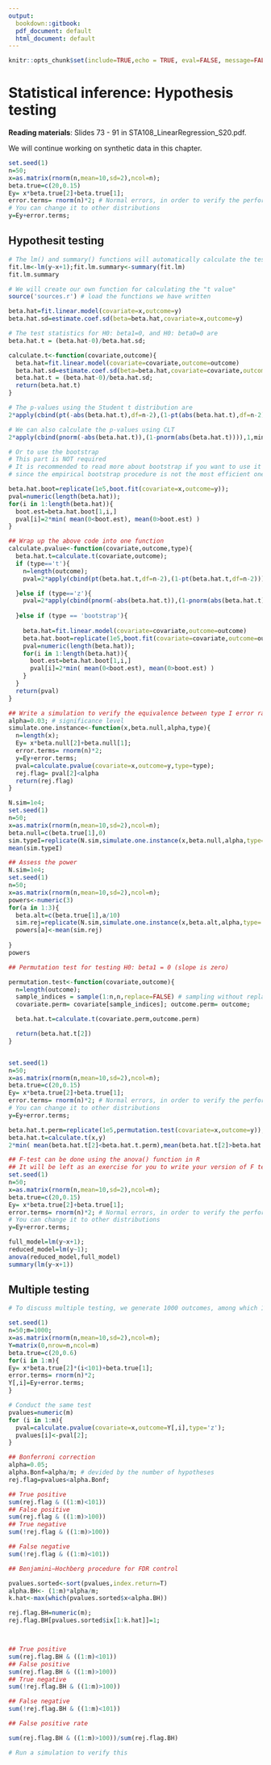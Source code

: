```yaml
---
output:
  bookdown::gitbook:
  pdf_document: default
  html_document: default
---
```


```r
knitr::opts_chunk$set(include=TRUE,echo = TRUE, eval=FALSE, message=FALSE,warning=FALSE,cache=TRUE)
```

# Statistical inference: Hypothesis testing {#ch:test}



<b>Reading materials</b>: Slides 73 - 91 in STA108_LinearRegression_S20.pdf.

We will continue working on synthetic data in this chapter. 

```r
set.seed(1)
n=50;
x=as.matrix(rnorm(n,mean=10,sd=2),ncol=n);
beta.true=c(20,0.15)
Ey= x*beta.true[2]+beta.true[1];
error.terms= rnorm(n)*2; # Normal errors, in order to verify the performance of the t-test 
# You can change it to other distributions 
y=Ey+error.terms;
```

## Hypothesit testing 

```r
# The lm() and summary() functions will automatically calculate the test statistics and p-values for you 
fit.lm<-lm(y~x+1);fit.lm.summary<-summary(fit.lm)
fit.lm.summary
```

```r
# We will create our own function for calculating the "t value"
source('sources.r') # load the functions we have written 

beta.hat=fit.linear.model(covariate=x,outcome=y)
beta.hat.sd=estimate.coef.sd(beta=beta.hat,covariate=x,outcome=y)

# The test statistics for H0: beta1=0, and H0: beta0=0 are 
beta.hat.t = (beta.hat-0)/beta.hat.sd;

calculate.t<-function(covariate,outcome){
  beta.hat=fit.linear.model(covariate=covariate,outcome=outcome)
  beta.hat.sd=estimate.coef.sd(beta=beta.hat,covariate=covariate,outcome=outcome)
  beta.hat.t = (beta.hat-0)/beta.hat.sd;
  return(beta.hat.t)
}

# The p-values using the Student t distribution are 
2*apply(cbind(pt(-abs(beta.hat.t),df=n-2),(1-pt(abs(beta.hat.t),df=n-2))),1,min)

# We can also calculate the p-values using CLT
2*apply(cbind(pnorm(-abs(beta.hat.t)),(1-pnorm(abs(beta.hat.t)))),1,min)

# Or to use the bootstrap 
# This part is NOT required
# It is recommended to read more about bootstrap if you want to use it for hypothesis testing
# since the empirical bootstrap procedure is not the most efficient one for this purpose 

beta.hat.boot=replicate(1e5,boot.fit(covariate=x,outcome=y));
pval=numeric(length(beta.hat));
for(i in 1:length(beta.hat)){
  boot.est=beta.hat.boot[1,i,]
  pval[i]=2*min( mean(0<boot.est), mean(0>boot.est) )
}

## Wrap up the above code into one function
calculate.pvalue<-function(covariate,outcome,type){
  beta.hat.t=calculate.t(covariate,outcome);
  if (type=='t'){
    n=length(outcome);
    pval=2*apply(cbind(pt(beta.hat.t,df=n-2),(1-pt(beta.hat.t,df=n-2))),1,min);

  }else if (type=='z'){
    pval=2*apply(cbind(pnorm(-abs(beta.hat.t)),(1-pnorm(abs(beta.hat.t)))),1,min);
    
  }else if (type == 'bootstrap'){
    
    beta.hat=fit.linear.model(covariate=covariate,outcome=outcome)
    beta.hat.boot=replicate(1e5,boot.fit(covariate=covariate,outcome=outcome));
    pval=numeric(length(beta.hat));
    for(i in 1:length(beta.hat)){
      boot.est=beta.hat.boot[1,i,]
      pval[i]=2*min( mean(0<boot.est), mean(0>boot.est) )
    }
  }
  return(pval)
}

```

```r
## Write a simulation to verify the equivalence between type I error rate and significance level, under the null H0: beta1=0 (slope is zero)
alpha=0.03; # significance level 
simulate.one.instance<-function(x,beta.null,alpha,type){
  n=length(x);
  Ey= x*beta.null[2]+beta.null[1];
  error.terms= rnorm(n)*2;
  y=Ey+error.terms;
  pval=calculate.pvalue(covariate=x,outcome=y,type=type);
  rej.flag= pval[2]<alpha
  return(rej.flag)
}

N.sim=1e4;
set.seed(1)
n=50;
x=as.matrix(rnorm(n,mean=10,sd=2),ncol=n);
beta.null=c(beta.true[1],0)
sim.typeI=replicate(N.sim,simulate.one.instance(x,beta.null,alpha,type='t'));
mean(sim.typeI)

```

```r
## Assess the power 
N.sim=1e4;
set.seed(1)
n=50;
x=as.matrix(rnorm(n,mean=10,sd=2),ncol=n);
powers<-numeric(3)
for(a in 1:3){
  beta.alt=c(beta.true[1],a/10)
  sim.rej=replicate(N.sim,simulate.one.instance(x,beta.alt,alpha,type='t'));
  powers[a]<-mean(sim.rej)
  
}
powers
```
```r
## Permutation test for testing H0: beta1 = 0 (slope is zero)

permutation.test<-function(covariate,outcome){
  n=length(outcome);
  sample_indices = sample(1:n,n,replace=FALSE) # sampling without replacement
  covariate.perm= covariate[sample_indices]; outcome.perm= outcome;

  beta.hat.t=calculate.t(covariate.perm,outcome.perm)

  return(beta.hat.t[2])
}


set.seed(1)
n=50;
x=as.matrix(rnorm(n,mean=10,sd=2),ncol=n);
beta.true=c(20,0.15)
Ey= x*beta.true[2]+beta.true[1];
error.terms= rnorm(n)*2; # Normal errors, in order to verify the performance of the t-test 
# You can change it to other distributions 
y=Ey+error.terms;

beta.hat.t.perm=replicate(1e5,permutation.test(covariate=x,outcome=y));
beta.hat.t=calculate.t(x,y)
2*min( mean(beta.hat.t[2]<beta.hat.t.perm),mean(beta.hat.t[2]>beta.hat.t.perm))

```


```r

## F-test can be done using the anova() function in R
## It will be left as an exercise for you to write your version of F test
set.seed(1)
n=50;
x=as.matrix(rnorm(n,mean=10,sd=2),ncol=n);
beta.true=c(20,0.15)
Ey= x*beta.true[2]+beta.true[1];
error.terms= rnorm(n)*2; # Normal errors, in order to verify the performance of the t-test 
# You can change it to other distributions 
y=Ey+error.terms;

full_model=lm(y~x+1);
reduced_model=lm(y~1);
anova(reduced_model,full_model)
summary(lm(y~x+1))
```


## Multiple testing



```r
# To discuss multiple testing, we generate 1000 outcomes, among which 100 are truly associated with the covariate 

set.seed(1)
n=50;m=1000;
x=as.matrix(rnorm(n,mean=10,sd=2),ncol=n);
Y=matrix(0,nrow=n,ncol=m)
beta.true=c(20,0.6)
for(i in 1:m){
Ey= x*beta.true[2]*(i<101)+beta.true[1];
error.terms= rnorm(n)*2;  
Y[,i]=Ey+error.terms;
}

# Conduct the same test 
pvalues=numeric(m)
for (i in 1:m){
  pval=calculate.pvalue(covariate=x,outcome=Y[,i],type='z');
  pvalues[i]<-pval[2];
}
```


```r
## Bonferroni correction 
alpha=0.05;
alpha.Bonf=alpha/m; # devided by the number of hypotheses
rej.flag=pvalues<alpha.Bonf;

## True positive
sum(rej.flag & ((1:m)<101))
## False positive 
sum(rej.flag & ((1:m)>100))
## True negative
sum(!rej.flag & ((1:m)>100))

## False negative
sum(!rej.flag & ((1:m)<101))

```



```r
## Benjamini–Hochberg procedure for FDR control 

pvalues.sorted<-sort(pvalues,index.return=T)
alpha.BH<- (1:m)*alpha/m;
k.hat<-max(which(pvalues.sorted$x<alpha.BH))

rej.flag.BH=numeric(m);
rej.flag.BH[pvalues.sorted$ix[1:k.hat]]=1;



## True positive
sum(rej.flag.BH & ((1:m)<101))
## False positive 
sum(rej.flag.BH & ((1:m)>100))
## True negative
sum(!rej.flag.BH & ((1:m)>100))

## False negative
sum(!rej.flag.BH & ((1:m)<101))

## False positive rate

sum(rej.flag.BH & ((1:m)>100))/sum(rej.flag.BH)

# Run a simulation to verify this
```


